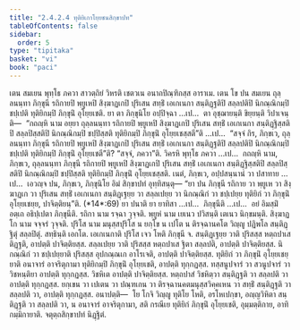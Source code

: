 ```yaml
---
title: "2.4.2.4 ทุติยิเกาโยฺยชนสิกฺขาปท"
tableOfContents: false
sidebar:
  order: 5
type: "tipitaka"
basket: "vi"
book: "paci"
---
```



<DynamicBreadcrumb />

<Division number="850" book="paci">

<Paragraph number="2707" book="paci">
เตน สมเยน พุทฺโธ ภควา สาวตฺถิยํ วิหรติ เชตวเน อนาถปิณฺฑิกสฺส อาราเม. เตน โข ปน สมเยน ถุลฺลนนฺทา ภิกฺขุนี รถิกายปิ พฺยูเหปิ สิงฺฆาฏเกปิ ปุริเสน สทฺธิํ เอเกเนกา สนฺติฏฺฐติปิ สลฺลปติปิ นิกณฺณิกมฺปิ ชปฺเปติ ทุติยิกมฺปิ ภิกฺขุนิํ อุโยฺยเชติ.
</Paragraph>

<Paragraph number="2708" book="paci">
ยา ตา ภิกฺขุนิโย อปฺปิจฺฉา …เป…  ตา อุชฺฌายนฺติ ขิยฺยนฺติ วิปาเจนฺติ—  “กถญฺหิ นาม อยฺยา ถุลฺลนนฺทา รถิกายปิ พฺยูเหปิ สิงฺฆาฏเกปิ ปุริเสน สทฺธิํ เอเกเนกา สนฺติฏฺฐิสฺสติปิ สลฺลปิสฺสติปิ นิกณฺณิกมฺปิ ชปฺปิสฺสติ ทุติยิกมฺปิ ภิกฺขุนิํ อุโยฺยเชสฺสตี”ติ …เป…  “สจฺจํ กิร, ภิกฺขเว, ถุลฺลนนฺทา ภิกฺขุนี รถิกายปิ พฺยูเหปิ สิงฺฆาฏเกปิ ปุริเสน สทฺธิํ เอเกเนกา สนฺติฏฺฐติปิ สลฺลปติปิ นิกณฺณิกมฺปิ ชปฺเปติ ทุติยิกมฺปิ ภิกฺขุนิํ อุโยฺยเชตี”ติ? “สจฺจํ, ภควา”ติ. วิครหิ พุทฺโธ ภควา …เป…  กถญฺหิ นาม, ภิกฺขเว, ถุลฺลนนฺทา ภิกฺขุนี รถิกายปิ พฺยูเหปิ สิงฺฆาฏเกปิ ปุริเสน สทฺธิํ เอเกเนกา สนฺติฏฺฐิสฺสติปิ สลฺลปิสฺสติปิ นิกณฺณิกมฺปิ ชปฺปิสฺสติ ทุติยิกมฺปิ ภิกฺขุนิํ อุโยฺยเชสฺสติ. เนตํ, ภิกฺขเว, อปฺปสนฺนานํ วา ปสาทาย …เป…  เอวญฺจ ปน, ภิกฺขเว, ภิกฺขุนิโย อิมํ สิกฺขาปทํ อุทฺทิสนฺตุ—
</Paragraph>

</Division>
<Division number="851" book="paci">

<Paragraph number="2709" book="paci">
<Emphasis>“ยา ปน ภิกฺขุนี รถิกาย วา พฺยูเห วา สิงฺฆาฏเก วา ปุริเสน สทฺธิํ เอเกเนกา สนฺติฏฺเฐยฺย วา สลฺลเปยฺย วา นิกณฺณิกํ วา ชปฺเปยฺย ทุติยิกํ วา ภิกฺขุนิํ อุโยฺยเชยฺย, ปาจิตฺติยนฺ”</Emphasis>ติ. (*14*:<Emphasis>69</Emphasis>)
</Paragraph>

</Division>
<Division number="852" book="paci">

<Paragraph number="2710" book="paci">
<Emphasis>ยา ปนา</Emphasis>ติ ยา ยาทิสา …เป…  <Emphasis>ภิกฺขุนี</Emphasis>ติ …เป…  อยํ อิมสฺมิํ อตฺเถ อธิปฺเปตา ภิกฺขุนีติ.
</Paragraph>

<Paragraph number="2711" book="paci">
<Emphasis>รถิกา</Emphasis> นาม รจฺฉา วุจฺจติ. <Emphasis>พฺยูหํ</Emphasis> นาม เยเนว ปวิสนฺติ เตเนว นิกฺขมนฺติ. <Emphasis>สิงฺฆาฏโก</Emphasis> นาม จจฺจรํ วุจฺจติ.
</Paragraph>

<Paragraph number="2712" book="paci">
<Emphasis>ปุริโส</Emphasis> นาม มนุสฺสปุริโส น ยกฺโข น เปโต น ติรจฺฉานคโต วิญฺญู ปฏิพโล สนฺติฏฺฐิตุํ สลฺลปิตุํ.
</Paragraph>

<Paragraph number="2713" book="paci">
<Emphasis>สทฺธินฺ</Emphasis>ติ เอกโต. <Emphasis>เอเกเนกา</Emphasis>ติ ปุริโส เจว โหติ ภิกฺขุนี จ.
</Paragraph>

<Paragraph number="2714" book="paci">
<Emphasis>สนฺติฏฺเฐยฺย วา</Emphasis>ติ ปุริสสฺส หตฺถปาเส ติฏฺฐติ, อาปตฺติ ปาจิตฺติยสฺส.
</Paragraph>

<Paragraph number="2715" book="paci">
<Emphasis>สลฺลเปยฺย วา</Emphasis>ติ ปุริสสฺส หตฺถปาเส ฐิตา สลฺลปติ, อาปตฺติ ปาจิตฺติยสฺส.
</Paragraph>

<Paragraph number="2716" book="paci">
<Emphasis>นิกณฺณิกํ วา ชปฺเปยฺยา</Emphasis>ติ ปุริสสฺส อุปกณฺณเก อาโรเจติ, อาปตฺติ ปาจิตฺติยสฺส.
</Paragraph>

<Paragraph number="2717" book="paci">
<Emphasis>ทุติยิกํ วา ภิกฺขุนิํ อุโยฺยเชยฺยา</Emphasis>ติ อนาจารํ อาจริตุกามา ทุติยิกมฺปิ ภิกฺขุนิํ อุโยฺยเชติ, อาปตฺติ ทุกฺกฏสฺส. ทสฺสนูปจารํ วา สวนูปจารํ วา วิชหนฺติยา อาปตฺติ ทุกฺกฏสฺส. วิชหิเต อาปตฺติ ปาจิตฺติยสฺส.
</Paragraph>

<Paragraph number="2718" book="paci">
หตฺถปาสํ วิชหิตฺวา สนฺติฏฺฐติ วา สลฺลปติ วา อาปตฺติ ทุกฺกฏสฺส. ยกฺเขน วา เปเตน วา ปณฺฑเกน วา ติรจฺฉานคตมนุสฺสวิคฺคเหน วา สทฺธิํ สนฺติฏฺฐติ วา สลฺลปติ วา, อาปตฺติ ทุกฺกฏสฺส.
</Paragraph>

</Division>
<Division number="853" book="paci">

<Paragraph number="2719" book="paci">
อนาปตฺติ—  โย โกจิ วิญฺญู ทุติโย โหติ, อรโหเปกฺขา, อญฺญวิหิตา สนฺติฏฺฐติ วา สลฺลปติ วา, น อนาจารํ อาจริตุกามา, สติ กรณีเย ทุติยิกํ ภิกฺขุนิํ อุโยฺยเชติ, อุมฺมตฺติกาย, อาทิกมฺมิกายาติ.

</Paragraph>
</Division>

<Paragraph number="2720" type="center" book="paci">
จตุตฺถสิกฺขาปทํ นิฏฺฐิตํ.
</Paragraph>